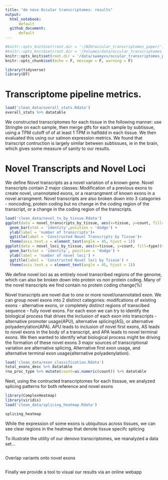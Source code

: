 ```yaml
---
title: "de novo Occular transcriptomes: results"
output: 
  html_notebook:
      default
  github_document:
      default
---
```


```r
#knitr::opts_knit$set(root.dir = '~/NIH/occular_transcriptomes_paper/')
#knitr::opts_knit$set(root.dir = '/Volumes/data/occular_transcriptomes_paper/')
knitr::opts_knit$set(root.dir = '/data/swamyvs/occular_transcriptomes_paper')
knitr::opts_chunk$set(echo = F, message = F, warning = F)
```



```r
library(tidyverse)
library(DT)
```

# Transcriptome pipeline metrics. 

```r
load('clean_data/overall_stats.Rdata')
overall_stats %>% datatable
```
We constructed transcriptomes for each tissue in the following manner: use Stringtie on each sample, then merge gtfs for each sample by subtissue, using a TPM cutoff of of at least 1 TPM in halfddd in each tissue. We then evaluated this using our salmon expression metrics. We found that transcript contruction is largely similar between subtissues, ie in the brain, which gives some measure of sanity to our results.



# Novel Transcripts and Novel Loci


We define Novel transcripts as a novel variation of a known gene. Novel transcripts contain 2 major classes: Modification of a previous exons to create novel, unannotated exons, or a rearrangment of known exons in a novel arrangment. Novel transcripts are also broken down into 3 catagories - noncoding, protein coding but no change in the coding region of the transcript, or a change in the coding region of the transcripts.
```r
load('clean_data/novel_tx_by_tissue.Rdata')
ggplot(data = novel_transcripts_by_tissue, aes(x=tissue, y=count, fill=type))+
  geom_bar(stat = 'identity',position = 'dodge') + 
  ylab(label = 'number of transcripts')+
  ggtitle(label = 'Constructed Novel Transcripts by Tissue')+
  theme(axis.text.x = element_text(angle = 45, hjust = 1))
ggplot(data = novel_loci_by_tissue, aes(x=tissue, y=count, fill=type))+
  geom_bar(stat = 'identity', position = 'dodge') + 
  ylab(label = 'number of novel loci') +
  ggtitle(label = 'Constructed Novel loci by Tissue') +
  theme(axis.text.x = element_text(angle = 45, hjust = 1))

```
We define novel loci as as entirely novel transcribed regions of the genome, which can also be broken down into protein vs non protein coding. Many of the novel transcripts we find contain no protein coding change(%)

Novel transcripts are novel due to one or more novel/unannotated exon. We can  group novel exons into 2 distinct categories: modifcations of existing exons - alternative exons, or completely distinct regions of transcibed sequence - fully novel exons. For each exon we can try to identify the biological process that drives the inclusion of each exon into transcripts - alternative promoter usage(APU), alternative splicing(AS), or alternative polyadenylation(APA). APU leads to inclusion of novel first exons, AS leads to novel exons in the body of a transcript, and APA leads to novel terminal exons.
We then wanted to identify what biological process might be driving the formation of these novel exons
3 major sources of transcriptional variation are alternative splicing, Alternative first exon usage, and alternative terminal exon usage(alternative polyadenylation).


```r
load('clean_data/exon_classification.Rdata')
total_exons_desc %>% datatable
rna_proc_type %>% mutate(count=as.numeric(count)) %>% datatable
```



Next, using the contructed transcriptomes for each tisssue, we analyzed splicing patterns for both reference and novel exons 


```r
library(ComplexHeatmap)
library(viridis)
load('clean_data/splicing_heatmap.Rdata')

splicing_heatmap

```

While the expression of some exons is ubiquitous across tissues, we can see clear regions in the heatmap that denote tissue specifc splicing



To illustrate the utility of our denovo transcriptomes, we reanalyzed a data set...


```r


```



Overlap variants onto novel exons 


```r

```



Finally we provide a tool to visual our results via an online webapp

```r

```









